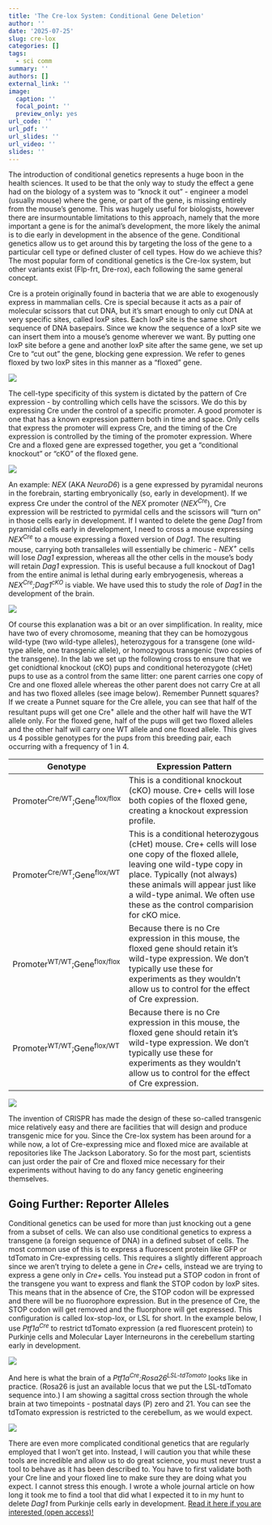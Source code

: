 ```yaml
---
title: 'The Cre-lox System: Conditional Gene Deletion'
author: ''
date: '2025-07-25'
slug: cre-lox
categories: []
tags:
  - sci comm
summary: ''
authors: []
external_link: ''
image:
  caption: ''
  focal_point: ''
  preview_only: yes
url_code: ''
url_pdf: ''
url_slides: ''
url_video: ''
slides: ''
---
```


The introduction of conditional genetics represents a huge boon in the health sciences. It used to be that the only way to study the effect a gene had on the biology of a system was to "knock it out" - engineer a model (usually mouse) where the gene, or part of the gene, is missing entirely from the mouse's genome. This was hugely useful for biologists, however there are insurmountable limitations to this approach, namely that the more important a gene is for the animal's development, the more likely the animal is to die early in development in the absence of the gene. Conditional genetics allow us to get around this by targeting the loss of the gene to a particular cell type or defined cluster of cell types. How do we achieve this? The most popular form of conditional genetics is the Cre-lox system, but other variants exist (Flp-frt, Dre-rox), each following the same general concept.

Cre is a protein originally found in bacteria that we are able to exogenously express in mammalian cells. Cre is special because it acts as a pair of molecular scissors that cut DNA, but it's smart enough to only cut DNA at very specific sites, called loxP sites. Each loxP site is the same short sequence of DNA basepairs. Since we know the sequence of a loxP site we can insert them into a mouse's genome wherever we want. By putting one loxP site before a gene and another loxP site after the same gene, we set up Cre to "cut out" the gene, blocking gene expression. We refer to genes floxed by two loxP sites in this manner as a "floxed" gene.

![](cre-diagram.png)

The cell-type specificity of this system is dictated by the pattern of Cre expression - by controlling which cells have the scissors. We do this by expressing Cre under the control of a specific promoter. A good promoter is one that has a known expression pattern both in time and space. Only cells that express the promoter will express Cre, and the timing of the Cre expression is controlled by the timing of the promoter expression. Where Cre and a floxed gene are expressed together, you get a "conditional knockout" or "cKO" of the floxed gene.

![](explainer.png)

An example: *NEX* (AKA *NeuroD6*) is a gene expressed by pyramidal neurons in the forebrain, starting embryonically (so, early in development). If we express Cre under the control of the *NEX* promoter (*NEX<sup>Cre</sup>*), Cre expression will be restricted to pyrmidal cells and the scissors will "turn on" in those cells early in development. If I wanted to delete the gene *Dag1* from pyramidal cells early in development, I need to cross a mouse expressing *NEX<sup>Cre</sup>* to a mouse expressing a floxed version of *Dag1*. The resulting mouse, carrying both transalleles will essentially be chimeric - *NEX<sup>+</sup>* cells will lose *Dag1* expression, whereas all the other cells in the mouse's body will retain *Dag1* expression. This is useful because a full knockout of Dag1 from the entire animal is lethal during early embryogenesis, whereas a *NEX<sup>Cre</sup>;Dag1<sup>cKO</sup>* is viable. We have used this to study the role of *Dag1* in the development of the brain.

![](example-nex-dag1.png)

Of course this explanation was a bit or an over simplification. In reality, mice have two of every chromosome, meaning that they can be homozygous wild-type (two wild-type alleles), heterozygous for a transgene (one wild-type allele, one transgenic allele), or homozygous transgenic (two copies of the transgene). In the lab we set up the following cross to ensure that we get conidtional knockout (cKO) pups and conditional heterozygote (cHet) pups to use as a control from the same litter: one parent carries one copy of Cre and one floxed allele whereas the other parent does not carry Cre at all and has two floxed alleles (see image below). Remember Punnett squares? If we create a Punnet square for the Cre allele, you can see that half of the resultant pups will get one Cre<sup>+</sup> allele and the other half will have the WT allele only. For the floxed gene, half of the pups will get two floxed alleles and the other half will carry one WT allele and one floxed allele. This gives us 4 possible genotypes for the pups from this breeding pair, each occurring with a frequency of 1 in 4.

| Genotype | Expression Pattern |
|---------|-------------------|
|Promoter<sup>Cre/WT</sup>;Gene<sup>flox/flox</sup> | This is a conditional knockout (cKO) mouse. Cre+ cells will lose both copies of the floxed gene, creating a knockout expression profile. |
|Promoter<sup>Cre/WT</sup>;Gene<sup>flox/WT</sup> | This is a conditional heterozygous (cHet) mouse. Cre+ cells will lose one copy of the floxed allele, leaving one wild-type copy in place. Typically (not always) these animals will appear just like a wild-type animal. We often use these as the control comparision for cKO mice. |
|Promoter<sup>WT/WT</sup>;Gene<sup>flox/flox</sup> | Because there is no Cre expression in this mouse, the floxed gene should retain it's wild-type expression. We don't typically use these for experiments as they wouldn't allow us to control for the effect of Cre expression. |
|Promoter<sup>WT/WT</sup>;Gene<sup>flox/WT</sup> | Because there is no Cre expression in this mouse, the floxed gene should retain it's wild-type expression. We don't typically use these for experiments as they wouldn't allow us to control for the effect of Cre expression. |

![](two-alleles.png)


The invention of CRISPR has made the design of these so-called transgenic mice relatively easy and there are facilities that will design and produce transgenic mice for you. Since the Cre-lox system has been around for a while now, a lot of Cre-expressing mice and floxed mice are available at repositories like The Jackson Laboratory. So for the most part, scientists can just order the pair of Cre and floxed mice necessary for their experiments without having to do any fancy genetic engineering themselves.

## Going Further: Reporter Alleles

Conditional genetics can be used for more than just knocking out a gene from a subset of cells. We can also use conditional genetics to express a transgene (a foreign sequence of DNA) in a defined subset of cells. The most common use of this is to express a fluorescent protein like GFP or tdTomato in Cre-expressing cells. This requires a slightly different approach since we aren't trying to delete a gene in *Cre+* cells, instead we are trying to express a gene only in *Cre+* cells. You instead put a STOP codon in front of the transgene you want to express and flank the STOP codon by loxP sites. This means that in the absence of Cre, the STOP codon will be expressed and there will be no fluorophore expression. But in the presence of Cre, the STOP codon will get removed and the fluorphore will get expressed. This configuration is called lox-stop-lox, or LSL for short. In the example below, I use *Ptf1a<sup>Cre</sup>* to restrict tdTomato expression (a red fluorescent protein) to Purkinje cells and Molecular Layer Interneurons in the cerebellum starting early in development.

![](tdt-ex.png)

And here is what the brain of a *Ptf1a<sup>Cre</sup>;Rosa26<sup>LSL-tdTomato</sup>* looks like in practice. (Rosa26 is just an available locus that we put the LSL-tdTomato sequence into.) I am showing a sagittal cross section through the whole brain at two timepoints - postnatal days (P) zero and 21. You can see the tdTomato expression is restricted to the cerebellum, as we would expect.

![](ptf1a-tdt.jpg)

There are even more complicated conditional genetics that are regularly employed that I won't get into. Instead, I will caution you that while these tools are incredible and allow us to do great science, you must never trust a tool to behave as it has been described to. You have to first validate both your Cre line and your floxed line to make sure they are doing what you expect. I cannot stress this enough. I wrote a whole journal article on how long it took me to find a tool that did what I expected it to in my hunt to delete *Dag1* from Purkinje cells early in development. [Read it here if you are interested (open access)!](https://doi.org/10.1523/ENEURO.0149-24.2024)
